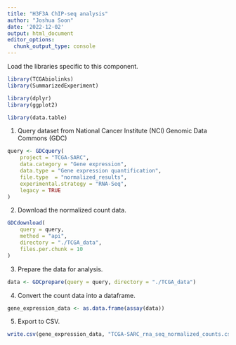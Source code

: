 ```yaml
---
title: "H3F3A ChIP-seq analysis"
author: "Joshua Soon"
date: '2022-12-02'
output: html_document
editor_options: 
  chunk_output_type: console
---
```


Load the libraries specific to this component.
```r
library(TCGAbiolinks)
library(SummarizedExperiment)

library(dplyr)
library(ggplot2)

library(data.table)
```

1. Query dataset from National Cancer Institute (NCI) Genomic Data Commons (GDC)
```r
query <- GDCquery(
    project = "TCGA-SARC",
    data.category = "Gene expression",
    data.type = "Gene expression quantification",
    file.type  = "normalized_results",
    experimental.strategy = "RNA-Seq",
    legacy = TRUE
)
```

2. Download the normalized count data.
```r
GDCdownload(
    query = query,
    method = "api",
    directory = "./TCGA_data",
    files.per.chunk = 10
)
```

3. Prepare the data for analysis.
```r
data <- GDCprepare(query = query, directory = "./TCGA_data")
```


4. Convert the count data into a dataframe.
```r
gene_expression_data <- as.data.frame(assay(data))
```


5. Export to CSV.
```r
write.csv(gene_expression_data, "TCGA-SARC_rna_seq_normalized_counts.csv", row.names=TRUE)
```

